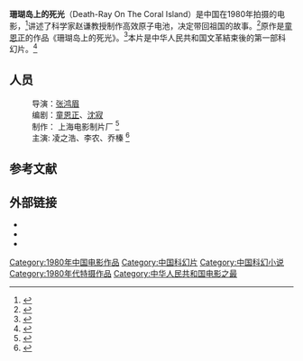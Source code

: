 {{expand|time=2016-03-26T14:57:04+00:00}}

{{电影信息框
| 片名     = 珊瑚岛上的死光
| 电影原名 = 
| 图像     = 
| 图像大小 = 
| 图像说明 = 
| 片名表记 = 
| 副标题   = 
| 导演     = [[张鸿眉|张鸿眉]]
| 监制     = 
| 制片     = 
| 编剧     = {{Plain list|
*[[童恩正|童恩正]]
*[[沈寂|沈寂]] 
}} 
| 剧本     = 
| 故事     = 
| 原著     = {{based on|珊瑚岛上的死光|[[童恩正|童恩正]]}}
| 旁白     = 
| 统筹     = 
| 主演     = {{Plain list|
*乔奇
*凌之浩
*乔榛
*马军勤
*邱岳峰
*庞万灵
*李农
*郑嘉森
}}
| 配乐     = 
| 主题曲   = 
| 片尾曲   = 
| 摄影     = {{Plain list|
*罗拯生
*孙骅麟
}} 
| 剪辑     = 侯佩珍
| 音效     =
| 制片商   = 上海电影制片厂
| 片长     = 84分钟
| 产地     = {{中國大陸電影產地}}
| 语言     = 汉语
| 上映日期 = {{Film date|1980|||中国}}
| 发行商   = 
| 发行日期 = 
| 公映许可 = 
| 预算     = 
| 票房     = 
}}
'''珊瑚岛上的死光'''（Death-Ray On The Coral Island）是中国在1980年拍摄的电影，<ref>{{Cite news|url=http://movie.mtime.com/46495/|title=珊瑚岛上的死光 Death-Pay On The Coral Island(1980)|date=|publisher=时光网|accessdate=2016-03-26|language=zh-cn|author=|archive-url=https://web.archive.org/web/20160312061509/http://movie.mtime.com/46495/|archive-date=2016-03-12|dead-url=yes}}</ref>讲述了科学家赵谦教授制作高效原子电池，决定带回祖国的故事。<ref>{{Cite news|url=http://mt.sohu.com/20150611/n414808183.shtml|title=珊瑚岛上的死光|language=zh-cn|publisher=搜狐|author=|date=|accessdate=2016-03-26|archive-date=2016-04-06|archive-url=https://web.archive.org/web/20160406091542/http://mt.sohu.com/20150611/n414808183.shtml|dead-url=no}}</ref>原作是[[童恩正|童恩正]]的作品《珊瑚岛上的死光》。<ref>{{Cite news|url=http://news.xinhuanet.com/book/2009-06/03/content_11479963_3.htm|title=本土经典：60年60部原创儿童文学作品|language=zh-cn|publisher=新华网|author=|date=|accessdate=2016-03-26|archive-date=2009-07-09|archive-url=https://web.archive.org/web/20090709165054/http://news.xinhuanet.com/book/2009-06/03/content_11479963_3.htm|dead-url=no}}</ref>本片是中华人民共和国文革結束後的第一部科幻片。<ref>{{Cite web |url = http://ent.southcn.com/zhuanti2/film100/films/200509200750.htm |title = 《珊瑚岛上的死光》：科幻片的灵光乍现 |author =  |date = 2005-03-23 |publisher = 南方网 |language = zh-cn |accessdate = 2018-05-05 |archive-url = https://web.archive.org/web/20180505135549/http://ent.southcn.com/zhuanti2/film100/films/200509200750.htm |archive-date = 2018-05-05 |dead-url = yes }}</ref>

==人员==
:导演：[[张鸿眉|张鸿眉]]
:编剧：[[童恩正|童恩正]]、[[沈寂|沈寂]] 
:制作： 上海电影制片厂 <ref>{{Cite news|url=http://movie.mtime.com/46495/|title=珊瑚岛上的死光 Death-Pay On The Coral Island(1980)|language=zh-cn|publisher=时光网|author=|date=|accessdate=2016-03-26|archive-url=https://web.archive.org/web/20160312061509/http://movie.mtime.com/46495/|archive-date=2016-03-12|dead-url=yes}}</ref>
:主演: 凌之浩、李农、乔榛 <ref>{{Cite news|url=http://www.1905.com/mdb/film/2095617/|title=珊瑚岛上的死光|language=zh-cn|publisher=1905电影网|author=|date=|accessdate=2016-03-26}}</ref>

== 参考文献 ==
{{Reflist}}

== 外部链接 ==
* {{IMDb title|0347992}}
* {{Mtime|46495}}
* {{douban}}

[[Category:1980年中国电影作品|Category:1980年中国电影作品]]
[[Category:中国科幻片|Category:中国科幻片]]
[[Category:中国科幻小说|Category:中国科幻小说]]
[[Category:1980年代特摄作品|Category:1980年代特摄作品]]
[[Category:中华人民共和国电影之最|Category:中华人民共和国电影之最]]